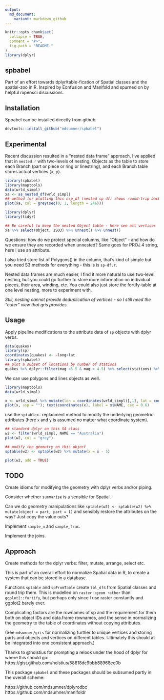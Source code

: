 ```yaml
---
output:
  md_document:
    variant: markdown_github
---
```


<!-- README.md is generated from README.Rmd. Please edit that file -->

```r
knitr::opts_chunk$set(
  collapse = TRUE,
  comment = "#>",
  fig.path = "README-"
)
library(dplyr)
```

## spbabel

Part of an effort towards dplyr/table-fication of Spatial classes and the spatial-zoo in R. Inspired by Eonfusion and Manifold and spurned on by helpful ropensci discussions. 

## Installation

Spbabel can be installed directly from github: 

```r
devtools::install_github("mdsumner/spbabel")
```

## Experimental

Recent discussion resulted in a "nested data frame" approach, I've applied that in `nested.r` with two-levels of nesting, Objects as the table to store each Branch (part or piece or ring or linestring), and each Branch table stores actual vertices (x, y). 

```r
library(spbabel)
library(maptools)
data(wrld_simpl)
xa <- as_nested_df(wrld_simpl)
## method for plotting this nsp_df (nested sp df) shows round-trip back to Spatial
plot(xa, col = grey(seq(0, 1, length = 246)))

library(dplyr)
library(tidyr)

## Be careful to keep the nested Object table - here see all vertices
xa %>% select(Object, ISO3) %>% unnest() %>% unnest()

```

Questions: how do we protect special columns, like "Object" - and how do we ensure they are recorded when unnested? Same goes for PROJ.4 string, here I use an attribute. 

I also tried store list of Polygons() in the column, that's kind of simple but you need S3 methods for everything - this is is `sp-df.r`. 

Nested data frames are much easier, I find it more natural to use two-level nesting, but you could go further to store more information on individual pieces, their area, winding, etc. You could also just store the fortify-table at one level nesting, more to experiment with. 

*Still, nesting cannot provide deduplication of vertices - so I still need the "outer" view that gris provides.*


## Usage

Apply pipeline modifications to the attribute data of `sp` objects with dplyr verbs. 

```r
data(quakes)
library(sp)
coordinates(quakes) <- ~long+lat
library(spbabel)
## plot a subset of locations by number of stations
quakes %>% dplyr::filter(mag <5.5 & mag > 4.5) %>% select(stations) %>% spplot

```

We can use polygons and lines objects as well. 

```r
library(maptools)
data(wrld_simpl)

x <- wrld_simpl %>% mutate(lon = coordinates(wrld_simpl)[,1], lat = coordinates(wrld_simpl)[,2]) %>% filter(lat < -20, lon > 60) %>% select(NAME)
plot(x, asp = ""); text(coordinates(x), label = x$NAME, cex = 0.6)
```

use the `sptable<-` replacment method to modify the underlying geometric attributes (here `x` and `y` is assumed no matter what coordinate system). 

```r
## standard dplyr on this S4 class
w2 <- filter(wrld_simpl, NAME == "Australia")
plot(w2, col = "grey")

## modify the geometry on this object
sptable(w2) <- sptable(w2) %>% mutate(x = x - 5)

plot(w2, add = TRUE)
```

## TODO

Create idioms for modifying the geometry with dplyr verbs and/or piping. 

Consider whether `summarise` is a sensible for Spatial. 

Can we do geometry manipulations like `sptable(w2) <- sptable(w2) %>% mutate(object = part, part = 1)` and sensibly restore the attributes on the way? Just copy the value outs?


Implement `sample_n` and `sample_frac`. 

Implement the joins. 


## Approach

Create methods for the dplyr verbs: filter, mutate, arrange, select etc. 

This is part of an overall effort to normalize Spatial data in R, to create a system that can be stored in a database. 

Functions `sptable` and `spFromTable` create `tbl_df`s from Spatial classes and round trip them. This is modelled on `raster::geom rather` than `ggplot2::fortify`, but perhaps only since I use raster constantly and ggplot2 barely ever. 

Complicating factors are the rownames of sp and the requirement for them both on object IDs and data.frame rownames, and the sense in normalizing the geometry to the table of coordinates without copying attributes. 

(See `mdsumner/gris` for normalizing further to unique vertices and storing parts and objects and vertices on different tables. Ultimately this should all be integrated into one consistent approach.)



Thanks to @holstius for prompting a relook under the hood of dplyr for where this should go: https://gist.github.com/holstius/58818dc9bbb88968ec0b

This package `spbabel` and these packages should be subsumed partly in the overall scheme: 

https://github.com/mdsumner/dplyrodbc
https://github.com/mdsumner/manifoldr
